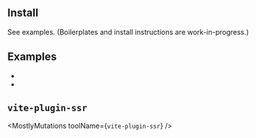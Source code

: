 
## Install

See examples. (Boilerplates and install instructions are work-in-progress.)

## Examples

 - <Link href="/examples/vite" />
 - <Link href="/examples/vite-plugin-ssr" />

## `vite-plugin-ssr`

<MostlyMutations toolName={<code>vite-plugin-ssr</code>} />
